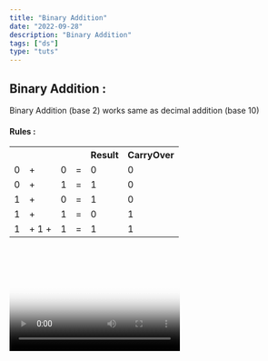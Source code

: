 ```yaml
---
title: "Binary Addition"
date: "2022-09-28"
description: "Binary Addition"
tags: ["ds"]
type: "tuts"
---
```



## Binary Addition :

Binary Addition (base 2) works same as decimal addition (base 10)

#### Rules :

<table class="table-space table-border">
  <tr>
    <th></th>
    <th></th>
    <th></th>
    <th></th>
    <th>Result</th>
    <th>CarryOver </th>

  </tr>
  <tr>
    <td>0</td>
    <td>+</td>
    <td>0</td>
    <td>=</td>
    <td>0</td>
    <td>0</td>
  </tr>
   <tr>
    <td>0</td>
    <td>+</td>
    <td>1</td>
    <td>=</td>
    <td>1</td>
    <td>0</td>
  </tr>
   <tr>
    <td>1</td>
    <td>+</td>
    <td>0</td>
    <td>=</td>
    <td>1</td>
    <td>0</td>
  </tr>
   <tr>
    <td>1</td>
    <td>+</td>
    <td>1</td>
    <td>=</td>
    <td>0</td>
    <td>1</td>
  </tr>
   <tr>
    <td>1</td>
    <td>+ 1 +</td>
    <td>1</td>
    <td>=</td>
    <td>1</td>
    <td>1</td>
  </tr>

</table>
<br></br>
<Video   videoSrcURL={binary_addition_1s} poster={binary_addition_poster} />

#### Steps : 101 + 101 =?

1.First consider 1's column and add the one's column (1+1) and it gives 10 as per rules. <br></br>2. Now leave the 0 in the one's column and carry the value 1 to the 10's column (carryOver)

```javascript file=index.js show=false diff
//Binary Addition of 101 + 101
     1
  1  0  1
+ 1  0  1
----------
        0
```

3.Now add 10's place 1+(0+0) = 1. So nothing to carry to 100's place and leave the value 1 in 10's place

```javascript file=index.js show=false
//1+0+0 = 1 (No carryOver)
     1
  1  0  1
+ 1  0  1
----------
     1  0
```

4.Now add the 100's place (1+1) =10 ,leave the value 0 in the 100's place and carry 1 to 1000's place

```javascript file=index.js show=false
//1+1=0 (1 carryOver) ,total =10
     1
  1  0  1
+ 1  0  1
----------
1  0  1  0
```

5.when we get to last , we can directly write the value ( like 10) at the end.

We can add negative binary numbers using two ways :

1. Binary Addition using 2's Complement
2. Binary Addition using 1's Complement

<Accordation heading="Binary Addition using 2's Complement">

## Binary Addition using 2's Complement :

we all know how to add two positive binary numbers , but with the 1's complement we can even add two negative binary numbers and one negative with positive.

1. [Postive + Negative, when positive is greater](#positive--negative--when-positive-is-greater)
2. [Positive + Negative , when Negative Number is greater](#positive--negative--when-negative-number-is-greater)
3. [When Two Negative Numbers ](#when-two-negative-numbers)

## positive + Negative , when positive is greater

Steps:<br></br>
1.Find the 1's complement of Negative number , add the positive number and the 1's Complement of Negative number,<br></br>
2.Then ,we again add the end-around carry of the sum to the result to get the final answer .

Ex: add 1010 to (-1001)

<Callouts name="warning">
  Note: 1010<sub>2</sub> = 10<sub>10</sub> and 1001<sub>2</sub> = 9<sub>10</sub>{" "}
  (-9)
</Callouts>
Lets find 1's Complement negative binary number (-1001) to (0110)

```javascript file=index.js show=false
//1+1 = 0 (1 carryOver,as per Binary Addition Rules)

  1  1          //carryOvers
  1  0  1  0
+ 0  1  1  0
1               //1 is end-around carry
-------------
  0  0  0  0
```

Now we add end-around carry (1) to the rest of the number which is 0000 .

```javascript file=index.js show=false
//0+1=1 (No carryOver,as per Binary Addition Rules)

  0  0  0  0  // addition value of 1010 + 0110
+          1  //end around carry
-------------
  0  0  0  1
```

Answer is 0001 which is 1 i.e., 10 -9 = 1.

## positive + Negative , when Negative Number is greater

Steps:<br></br>
1.Find the 1's complement of Negative number , add the positive number and the 1's Complement of Negative number,<br></br>
2.Now in this case, there is <strong>no end-around carry</strong> ,so final answer is obtained by taking the 1's complement of resultant value.

Ex: add 0111 and (-1000)

<Callouts name="warning">
  Note: 0111<sub>2</sub> = 7<sub>10</sub> and 1000<sub>2</sub> = 8<sub>10</sub>
  (-8)
</Callouts>
Lets find 1's Complement negative binary number (-1000) to (0111)

Now add 1's complement and postive binary number

```javascript file=index.js show=false
//1+1+1 = 1 (1 carryOver,as per Binary Addition Rules)

  1  1  1        //carryOvers
  0  1  1  1
+ 0  1  1  1
-------------
  1  1  1  0
```

Now find the 1's Complement of resultant 1110 is 0001

Answer is 0001 = 1 i.e., 7-8 = -1.

<Callouts name="success">
  Here resultant value is 0000 1110 ,when we do 1's complement of it ,we get
  1111 0001 .Here MSB is 1 it means <strong>Negative number</strong>
</Callouts>

## When Two Negative Numbers

1.In this case, we represent both the numbers in the 5-bit register by attaching required number of zeros to the left .Then we find 1's complement of both the number & add the values.
2.The End-around carry will be again added to the rest of the number
Note: in this case, we will always get a carryOver digit after adding, the 1's complement is to be found for the resultant number.
3.That value with a negative sign will be answer.

Ex: add -1010 & -0101

<Callouts name="warning">
  Note: 1010<sub>2</sub> = 10<sub>10</sub>(-10) and 0101<sub>2</sub> = 5
  <sub>10</sub>
  (-5)
</Callouts>
In 5-bit register we get 01010 & 00101

Now find 1's Complement of both which we get 10101 & 11010

```javascript file=index.js show=false
//1+1 = 0 (1 carryOver,as per Binary Addition Rules)


  1  0  1  0  1
+ 1  1  0  1  0
1                   //end-around carryover
----------------
  0  1  1  1  1
```

Now we got resultant = 01111 and endaround carry is 1 . Add endaround carry to resultant

```javascript file=index.js show=false
//1+1 = 0 (1 carryOver,as per Binary Addition Rules)

     ➀  ➀  ➊         //carryOvers
  0  1  1  1  1
+             1
❶                   //end-around carryover
----------------
  1  0  0  0  0
```

Now we have to find 1's complement of 100000 which is 01111

Hence -01111 is final answer and -01111<sub>2</sub> = ( -15 )<sub>10</sub>

</Accordation>

<Accordation heading="Binary Addition using 1's Complement">

## Binary Addition using 1's Complement :

we all know how to add two positive binary numbers , but with the 1's complement we can even add two negative binary numbers and one negative with positive.

1. [Postive + Negative, when positive is greater](#positive--negative--when-positive-is-greater)
2. [Positive + Negative , when Negative Number is greater](#positive--negative--when-negative-number-is-greater)
3. [When Two Negative Numbers ](#when-two-negative-numbers)

## positive + Negative , when positive is greater

Steps:<br></br>
1.Find the 1's complement of Negative number , add the positive number and the 1's Complement of Negative number,<br></br>
2.Then ,we again add the end-around carry of the sum to the result to get the final answer .

Ex: add 1010 to (-1001)

<Callouts name="warning">
  Note: 1010<sub>2</sub> = 10<sub>10</sub> and 1001<sub>2</sub> = 9<sub>10</sub>{" "}
  (-9)
</Callouts>
Lets find 1's Complement negative binary number (-1001) to (0110)

```javascript file=index.js show=false
//1+1 = 0 (1 carryOver,as per Binary Addition Rules)

  1  1          //carryOvers
  1  0  1  0
+ 0  1  1  0
1               //1 is end-around carry
-------------
  0  0  0  0
```

Now we add end-around carry (1) to the rest of the number which is 0000 .

```javascript file=index.js show=false
//0+1=1 (No carryOver,as per Binary Addition Rules)

  0  0  0  0  // addition value of 1010 + 0110
+          1  //end around carry
-------------
  0  0  0  1
```

Answer is 0001 which is 1 i.e., 10 -9 = 1.

## positive + Negative , when Negative Number is greater

Steps:<br></br>
1.Find the 1's complement of Negative number , add the positive number and the 1's Complement of Negative number,<br></br>
2.Now in this case, there is <strong>no end-around carry</strong> ,so final answer is obtained by taking the 1's complement of resultant value.

Ex: add 0111 and (-1000)

<Callouts name="warning">
  Note: 0111<sub>2</sub> = 7<sub>10</sub> and 1000<sub>2</sub> = 8<sub>10</sub>
  (-8)
</Callouts>
Lets find 1's Complement negative binary number (-1000) to (0111)

Now add 1's complement and postive binary number

```javascript file=index.js show=false
//1+1+1 = 1 (1 carryOver,as per Binary Addition Rules)

  1  1  1        //carryOvers
  0  1  1  1
+ 0  1  1  1
-------------
  1  1  1  0
```

Now find the 1's Complement of resultant 1110 is 0001

Answer is 0001 = 1 i.e., 7-8 = -1.

<Callouts name="success">
  Here resultant value is 0000 1110 ,when we do 1's complement of it ,we get
  1111 0001 .Here MSB is 1 it means <strong>Negative number</strong>
</Callouts>

## When Two Negative Numbers

1.In this case, we represent both the numbers in the 5-bit register by attaching required number of zeros to the left .Then we find 1's complement of both the number & add the values.
2.The End-around carry will be again added to the rest of the number
Note: in this case, we will always get a carryOver digit after adding, the 1's complement is to be found for the resultant number.
3.That value with a negative sign will be answer.

Ex: add -1010 & -0101

<Callouts name="warning">
  Note: 1010<sub>2</sub> = 10<sub>10</sub>(-10) and 0101<sub>2</sub> = 5
  <sub>10</sub>
  (-5)
</Callouts>
In 5-bit register we get 01010 & 00101

Now find 1's Complement of both which we get 10101 & 11010

```javascript file=index.js show=false
//1+1 = 0 (1 carryOver,as per Binary Addition Rules)


  1  0  1  0  1
+ 1  1  0  1  0
1                   //end-around carryover
----------------
  0  1  1  1  1
```

Now we got resultant = 01111 and endaround carry is 1 . Add endaround carry to resultant

```javascript file=index.js show=false
//1+1 = 0 (1 carryOver,as per Binary Addition Rules)

     ➀  ➀  ➊         //carryOvers
  0  1  1  1  1
+             1
❶                   //end-around carryover
----------------
  1  0  0  0  0
```

Now we have to find 1's complement of 100000 which is 01111

Hence -01111 is final answer and -01111<sub>2</sub> = ( -15 )<sub>10</sub>

</Accordation>
<Accordation heading="1's Complement vs 2's Complement">

## 1's Complement vs 2's Complement:

</Accordation>
